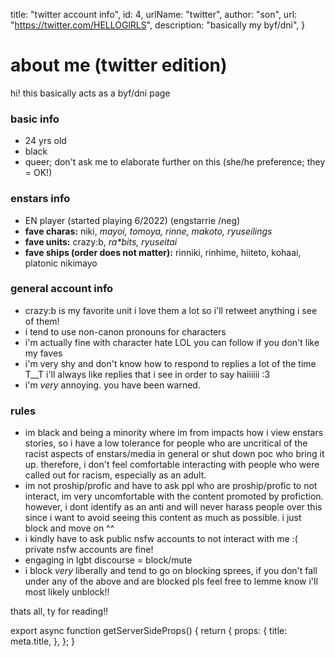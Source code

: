
  title: "twitter account info",
  id: 4,
  urlName: "twitter",
  author: "son",
  url: "https://twitter.com/HELLOGlRLS",
  description: "basically my byf/dni",
}

# about me (twitter edition)

hi! this basically acts as a byf/dni page

### basic info
- 24 yrs old
- black
- queer; don't ask me to elaborate further on this (she/he preference; they = OK!)

### enstars info

- EN player (started playing 6/2022) (engstarrie /neg)
- **fave charas:** niki, *mayoi, tomoya, rinne, makoto, ryuseilings*
- **fave units:** crazy:b, *ra\*bits, ryuseitai*
- **fave ships (order does not matter):** rinniki, rinhime, hiiteto, kohaai, platonic nikimayo

### general account info

- crazy:b is my favorite unit i love them a lot so i'll retweet anything i see of them!
- i tend to use non-canon pronouns for characters
- i'm actually fine with character hate LOL you can follow if you don't like my faves
- i'm very shy and don't know how to respond to replies a lot of the time T__T i'll always like replies that i see in order to say haiiiiii :3
- i'm *very* annoying. you have been warned.

### rules 

- im black and being a minority where im from impacts how i view enstars stories, so i have a low tolerance for people who are uncritical of the racist aspects of enstars/media in general or shut down poc who bring it up. therefore, i don't feel comfortable interacting with people who were called out for racism, especially as an adult.
- im not proship/profic and have to ask ppl who are proship/profic to not interact, im very uncomfortable with the content promoted by profiction. however, i dont identify as an anti and will never harass people over this since i want to avoid seeing this content as much as possible. i just block and move on ^^
- i kindly have to ask public nsfw accounts to not interact with me :( private nsfw accounts are fine!
- engaging in lgbt discourse = block/mute
- i block *very* liberally and tend to go on blocking sprees, if you don't fall under any of the above and are blocked pls feel free to lemme know i'll most likely unblock!!

thats all, ty for reading!!

<CardCG src="https://static.wikia.nocookie.net/ensemble-stars/images/8/8a/%28Alluring_Fairytale%29_Niki_Shiina_CG2.png" alt="cute niki :3" />


export async function getServerSideProps() {
  return {
    props: {
      title: meta.title,
    },
  };
}
